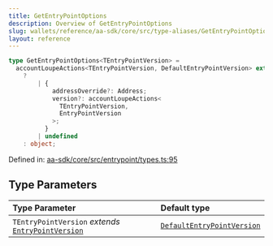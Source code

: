 ```yaml
---
title: GetEntryPointOptions
description: Overview of GetEntryPointOptions
slug: wallets/reference/aa-sdk/core/src/type-aliases/GetEntryPointOptions
layout: reference
---
```


```ts
type GetEntryPointOptions<TEntryPointVersion> =
  accountLoupeActions<TEntryPointVersion, DefaultEntryPointVersion> extends true
    ?
        | {
            addressOverride?: Address;
            version?: accountLoupeActions<
              TEntryPointVersion,
              EntryPointVersion
            >;
          }
        | undefined
    : object;
```

Defined in: [aa-sdk/core/src/entrypoint/types.ts:95](https://github.com/alchemyplatform/aa-sdk/blob/49e74eee8606f480b200b4612d00d950da8a8742/aa-sdk/core/src/entrypoint/types.ts#L95)

## Type Parameters

| Type Parameter                                                              | Default type                                               |
| :-------------------------------------------------------------------------- | :--------------------------------------------------------- |
| `TEntryPointVersion` _extends_ [`EntryPointVersion`](EntryPointVersion.mdx) | [`DefaultEntryPointVersion`](DefaultEntryPointVersion.mdx) |

